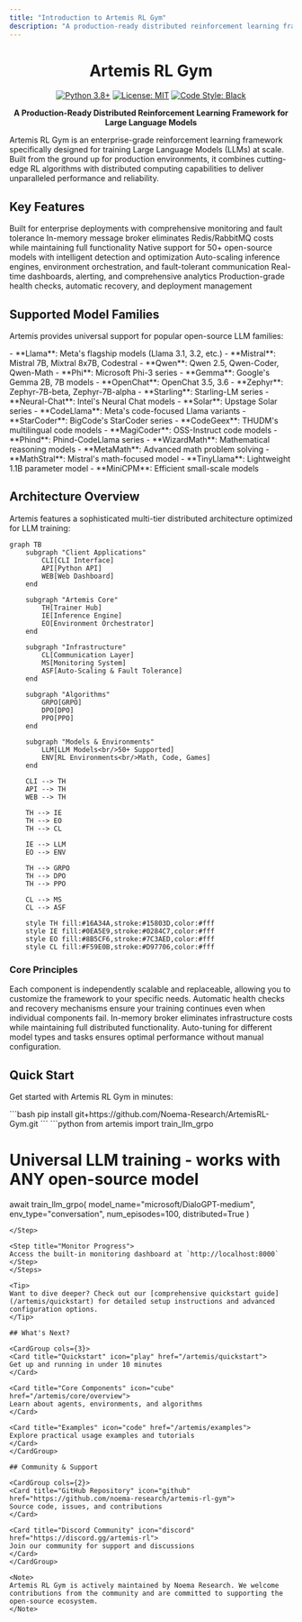 ```yaml
---
title: "Introduction to Artemis RL Gym"
description: "A production-ready distributed reinforcement learning framework for Large Language Models"
---
```


<div align="center">

# Artemis RL Gym

[![Python 3.8+](https://img.shields.io/badge/python-3.8+-blue.svg)](https://www.python.org/downloads/)
[![License: MIT](https://img.shields.io/badge/License-MIT-yellow.svg)](https://opensource.org/licenses/MIT)
[![Code Style: Black](https://img.shields.io/badge/code%20style-black-000000.svg)](https://github.com/psf/black)

**A Production-Ready Distributed Reinforcement Learning Framework for Large Language Models**

</div>

Artemis RL Gym is an enterprise-grade reinforcement learning framework specifically designed for training Large Language Models (LLMs) at scale. Built from the ground up for production environments, it combines cutting-edge RL algorithms with distributed computing capabilities to deliver unparalleled performance and reliability.

## Key Features

<CardGroup cols={2}>
<Card title="Production-Ready" icon="rocket" href="/artemis/quickstart">
  Built for enterprise deployments with comprehensive monitoring and fault tolerance
</Card>

<Card title="Zero-Cost Scaling" icon="dollar-sign" href="/artemis/distributed/communication">
  In-memory message broker eliminates Redis/RabbitMQ costs while maintaining full functionality
</Card>

<Card title="LLM-Optimized" icon="brain" href="/artemis/core/llm-agent">
  Native support for 50+ open-source models with intelligent detection and optimization
</Card>

<Card title="Truly Distributed" icon="network-wired" href="/artemis/distributed/overview">
  Auto-scaling inference engines, environment orchestration, and fault-tolerant communication
</Card>

<Card title="Enterprise Monitoring" icon="chart-line" href="/artemis/distributed/monitoring">
  Real-time dashboards, alerting, and comprehensive analytics
</Card>

<Card title="Battle-Tested" icon="shield-halved" href="/artemis/deployment">
  Production-grade health checks, automatic recovery, and deployment management
</Card>
</CardGroup>

## Supported Model Families

Artemis provides universal support for popular open-source LLM families:

<Tabs>
<Tab title="Base Models">
  - **Llama**: Meta's flagship models (Llama 3.1, 3.2, etc.)
  - **Mistral**: Mistral 7B, Mixtral 8x7B, Codestral
  - **Qwen**: Qwen 2.5, Qwen-Coder, Qwen-Math
  - **Phi**: Microsoft Phi-3 series
  - **Gemma**: Google's Gemma 2B, 7B models
</Tab>

<Tab title="Chat Models">
  - **OpenChat**: OpenChat 3.5, 3.6
  - **Zephyr**: Zephyr-7B-beta, Zephyr-7B-alpha
  - **Starling**: Starling-LM series
  - **Neural-Chat**: Intel's Neural Chat models
  - **Solar**: Upstage Solar series
</Tab>

<Tab title="Code Models">
  - **CodeLlama**: Meta's code-focused Llama variants
  - **StarCoder**: BigCode's StarCoder series
  - **CodeGeex**: THUDM's multilingual code models
  - **MagiCoder**: OSS-Instruct code models
  - **Phind**: Phind-CodeLlama series
</Tab>

<Tab title="Specialized">
  - **WizardMath**: Mathematical reasoning models
  - **MetaMath**: Advanced math problem solving
  - **MathStral**: Mistral's math-focused model
  - **TinyLlama**: Lightweight 1.1B parameter model
  - **MiniCPM**: Efficient small-scale models
</Tab>
</Tabs>

## Architecture Overview

Artemis features a sophisticated multi-tier distributed architecture optimized for LLM training:

```mermaid
graph TB
    subgraph "Client Applications"
        CLI[CLI Interface]
        API[Python API]
        WEB[Web Dashboard]
    end
    
    subgraph "Artemis Core"
        TH[Trainer Hub]
        IE[Inference Engine]
        EO[Environment Orchestrator]
    end
    
    subgraph "Infrastructure"
        CL[Communication Layer]
        MS[Monitoring System]
        ASF[Auto-Scaling & Fault Tolerance]
    end
    
    subgraph "Algorithms"
        GRPO[GRPO]
        DPO[DPO]
        PPO[PPO]
    end
    
    subgraph "Models & Environments"
        LLM[LLM Models<br/>50+ Supported]
        ENV[RL Environments<br/>Math, Code, Games]
    end
    
    CLI --> TH
    API --> TH
    WEB --> TH
    
    TH --> IE
    TH --> EO
    TH --> CL
    
    IE --> LLM
    EO --> ENV
    
    TH --> GRPO
    TH --> DPO
    TH --> PPO
    
    CL --> MS
    CL --> ASF
    
    style TH fill:#16A34A,stroke:#15803D,color:#fff
    style IE fill:#0EA5E9,stroke:#0284C7,color:#fff
    style EO fill:#8B5CF6,stroke:#7C3AED,color:#fff
    style CL fill:#F59E0B,stroke:#D97706,color:#fff
```

### Core Principles

<AccordionGroup>
<Accordion title="Modularity">
  Each component is independently scalable and replaceable, allowing you to customize the framework to your specific needs.
</Accordion>

<Accordion title="Fault Tolerance">
  Automatic health checks and recovery mechanisms ensure your training continues even when individual components fail.
</Accordion>

<Accordion title="Zero-Cost Communication">
  In-memory broker eliminates infrastructure costs while maintaining full distributed functionality.
</Accordion>

<Accordion title="Intelligent Optimization">
  Auto-tuning for different model types and tasks ensures optimal performance without manual configuration.
</Accordion>
</AccordionGroup>

## Quick Start

Get started with Artemis RL Gym in minutes:

<Steps>
<Step title="Install Artemis">
  ```bash
  pip install git+https://github.com/Noema-Research/ArtemisRL-Gym.git
  ```
</Step>

<Step title="Basic Training">
  ```python
  from artemis import train_llm_grpo

  # Universal LLM training - works with ANY open-source model
  await train_llm_grpo(
      model_name="microsoft/DialoGPT-medium",
      env_type="conversation",
      num_episodes=100,
      distributed=True
  )
  ```
</Step>

<Step title="Monitor Progress">
  Access the built-in monitoring dashboard at `http://localhost:8000`
</Step>
</Steps>

<Tip>
Want to dive deeper? Check out our [comprehensive quickstart guide](/artemis/quickstart) for detailed setup instructions and advanced configuration options.
</Tip>

## What's Next?

<CardGroup cols={3}>
<Card title="Quickstart" icon="play" href="/artemis/quickstart">
  Get up and running in under 10 minutes
</Card>

<Card title="Core Components" icon="cube" href="/artemis/core/overview">
  Learn about agents, environments, and algorithms
</Card>

<Card title="Examples" icon="code" href="/artemis/examples">
  Explore practical usage examples and tutorials
</Card>
</CardGroup>

## Community & Support

<CardGroup cols={2}>
<Card title="GitHub Repository" icon="github" href="https://github.com/noema-research/artemis-rl-gym">
  Source code, issues, and contributions
</Card>

<Card title="Discord Community" icon="discord" href="https://discord.gg/artemis-rl">
  Join our community for support and discussions
</Card>
</CardGroup>

<Note>
Artemis RL Gym is actively maintained by Noema Research. We welcome contributions from the community and are committed to supporting the open-source ecosystem.
</Note>